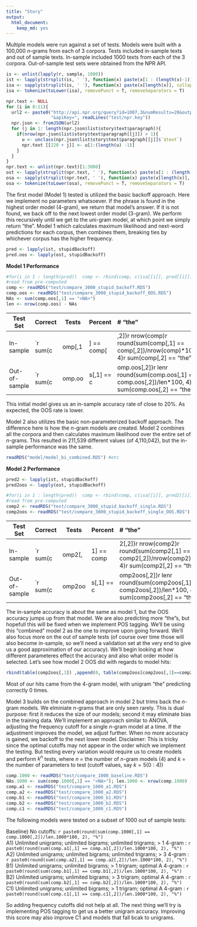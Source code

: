 ```yaml
---
title: "Story"
output: 
  html_document: 
    keep_md: yes
---
```



Multiple models were run against a set of tests. Models were built with a 100,000 *n*-grams from 
each of 3 corpora. Tests included in-sample texts and out of sample texts. In-sample included 1000
texts from each of the 3 corpora. Out-of-sample test sets were obtained from the NPR API.

```r
is <- unlist(lapply(r, sample, 1000))
ist <- lapply(strsplit(is, ' '), function(x) paste(x[1 : (length(x)-1)], collapse = " "))
isa <- sapply(strsplit(is, ' '), function(x) paste(x[length(x)], collapse = " "))
isa <- tokenize(toLower(isa), removePunct = T, removeSeparators = T)
```

```r
npr.text <- NULL
for (i in 0:11){
  url2 <- paste0("http://api.npr.org/query?id=1007,3&numResults=20&output=JSON&startNum=", (20*i)+1,
                 "&apiKey=", readLines("test/npr.key"))
  npr.json <- fromJSON(url2)
  for (j in 1: length(npr.json$list$story$text$paragraph)){
    if(nrow(npr.json$list$story$text$paragraph[[j]]) > 1){
      u <- unclass(npr.json$list$story$text$paragraph[[j]]$`$text`)
      npr.text [[220 + j]] <- u[1:(length(u) -1)]
    }
  }
}
npr.text <- unlist(npr.text)[1:3000]
ost <- lapply(strsplit(npr.text, ' '), function(x) paste(x[1 : (length(x)-1)], collapse = " "))
osa <- sapply(strsplit(npr.text, ' '), function(x) paste(x[length(x)], collapse = " "))
osa <- tokenize(toLower(osa), removePunct = T, removeSeparators = T)
```

The first model (Model 1) tested is utilized the basic backoff approach. Here we implement no
parameters whatsoever. If the phrase is found in the highest order model (4-gram), we return that
model's answer. If it is not found, we back off to the next lowest order model (3-gram). We perform
this recursively until we get to the uni-gram model, at which point we simply return "the". Model 1
which calculates maximum likelihood and next-word predictions for each corpus, then combines them, breaking ties by whichever corpus has the higher frequency. 

```r
pred <- lapply(ist, stupidBackoff)
pred.oos <- lapply(ost, stupidBackoff)
```

**Model 1 Performance**
```r
#for(i in 1 : length(pred))  comp <- rbind(comp, c(isa[[i]], pred[[i]]))
#read from pre-computed
comp <- readRDS("test/compare_3000_stupid_backoff.RDS")
comp.oos <- readRDS("test/compare_3000_stupid_backoff_OOS.RDS")
NAs <- sum(comp.oos[,1] == "<NA>")
len <- nrow(comp.oos) - NAs
```

Test Set     Correct Tests Percent   # "the"
--------     ------- ----- -------   -----------
In-sample    `r sum(comp[,1] == comp[,2])`     `r nrow(comp)`    `r round(sum(comp[,1] == comp[,2])/nrow(comp)*100, 4)`   `r sum(comp[,2] == "the")`
Out-of-sample`r sum(comp.oos[,1] == comp.oos[,2])`     `r len`    `r round(sum(comp.oos[,1] == comp.oos[,2])/len*100, 4)`     `r sum(comp.oos[,2] == "the")`

This initial model gives us an in-sample accuracy rate of close to 20%. As expected, the OOS rate is 
lower.

Model 2 also utilizes the basic non-parameterized backoff approach. The difference here is how the
*n*-gram models are created. Model 2 combines all the corpora and then calculates maximum
likelihood over the entire set of *n*-grams. This resulted in 211,539 different values (of 4,110,042), but the in-sample performance was the same.

```r
readRDS("model/model_bi_combined.RDS") #etc
```

**Model 2 Performance**

```r
pred2 <- lapply(ist, stupidBackoff)
pred2oos <- lapply(ost, stupidBackoff)
```

```r
#for(i in 1 : length(pred))  comp <- rbind(comp, c(isa[[i]], pred2[[i]]))
#read from pre-computed
comp2 <- readRDS("test/compare_3000_stupid_backoff_single.RDS")
comp2oos <- readRDS("test/compare_3000_stupid_backoff_single_OOS.RDS")
```

Test Set     Correct Tests Percent   # "the"
--------     ------- ----- -------   -----------
In-sample    `r sum(comp2[,1] == comp2[,2])`     `r nrow(comp2)`    `r round(sum(comp2[,1] == comp2[,2])/nrow(comp2)*100, 4)`   `r sum(comp2[,2] == "the")`
Out-of-sample`r sum(comp2oos[,1] == comp2oos[,2])`     `r len`    `r round(sum(comp2oos[,1] == comp2oos[,2])/len*100, 4)`   `r sum(comp2oos[,2] == "the")`


The in-sample accuracy is about the same as model 1, but the OOS accuracy jumps up from that model. 
We are also predicting more "the"s, but hopefull this will be fixed when we implement POS tagging. 
We'll be using this "combined" model 2 as the one to improve upon going forward. We'll also focus
more on the out of sample tests (of course over time those will also become in-sample, so we'll 
need a validation set at the very end to give us a good approximation of our accuracy). We'll begin
looking at how different parameteres effect the accuracy and also what order model is selected. 
Let's see how model 2 OOS did with regards to model hits:

```r
rbind(table(comp2oos[,3]) ,append(0, table(comp2oos[comp2oos[,1]==comp2oos[,2], 3])))
```

Most of our hits came from the 4-gram model, with unigram "the" predicting correctly 0 times.

Model 3 builds on the combined approach in model 2 but trims back the *n*-gram models. We elminiate 
*n*-grams that are only seen rarely. This is dual purpose: first it reduces the size of our models;
second it may eliminate bias in the training data. We'll implement an approach similar to ANOVA, 
adjusting the frequency cutoff for a single  *n*-gram model at a time. If the adjustment improves the model, we adjust further. When no more accuracy is gained, we backoff to the next lower model.
Disclaimer: This is tricky since the optimal cutoffs may not appear in the order which we implement the testing. But testing every variation would require us to create models and perform $k^n$ tests, where $n$ = the
number of *n*-gram models (4) and $k$ = the number of parameters to test (cutoff values, say $k = 5 (0:4)$)

```r
comp.1000 <- readRDS("test/compare_1000_baseline.RDS")
NAs.1000 <- sum(comp.1000[,1] == "<NA>"); len.1000 <- nrow(comp.1000) - NAs.1000
comp.a1 <- readRDS("test/compare_1000_a1.RDS")
comp.a2 <- readRDS("test/compare_1000_a2.RDS")
comp.b1 <- readRDS("test/compare_1000_b1.RDS")
comp.b2 <- readRDS("test/compare_1000_b2.RDS")
comp.c1 <- readRDS("test/compare_1000_c1.RDS")
```

The following models were tested on a subset of 1000 out of sample tests:  

Baseline) No cutoffs: `r paste0(round(sum(comp.1000[,1] == comp.1000[,2])/len.1000*100, 2), "%")`  
A1) Unlimited unigrams; unlimited bigrams; unlimited trigrams; > 1 4-gram :
`r paste0(round(sum(comp.a1[,1] == comp.a1[,2])/len.1000*100, 2), "%")`  
A2) Unlimited unigrams; unlimited bigrams; unlimited trigrams; > 3 4-gram :
`r paste0(round(sum(comp.a2[,1] == comp.a2[,2])/len.1000*100, 2), "%")`  
B1) Unlimited unigrams; unlimited bigrams; > 1 trigram; optimal A 4-gram :
`r paste0(round(sum(comp.b1[,1] == comp.b1[,2])/len.1000*100, 2), "%")`  
B2) Unlimited unigrams; unlimited bigrams; > 3 trigram; optimal A 4-gram :
`r paste0(round(sum(comp.b2[,1] == comp.b2[,2])/len.1000*100, 2), "%")`  
C1) Unlimited unigrams; unlimited bigrams; > 1 trigram; optimal A 4-gram :
`r paste0(round(sum(comp.c1[,1] == comp.c1[,2])/len.1000*100, 2), "%")`  

So adding frequency cutoffs did not help at all. The next thing we'll try is implementing POS 
tagging to get us a better unigram accuracy. Improving this score may also improve C1 and models 
that fall bcak to unigrams.

